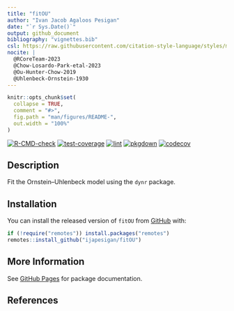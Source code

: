 ```yaml
---
title: "fitOU"
author: "Ivan Jacob Agaloos Pesigan"
date: "`r Sys.Date()`"
output: github_document
bibliography: "vignettes.bib"
csl: https://raw.githubusercontent.com/citation-style-language/styles/master/apa.csl
nocite: |
  @RCoreTeam-2023
  @Chow-Losardo-Park-etal-2023
  @Ou-Hunter-Chow-2019
  @Uhlenbeck-Ornstein-1930
---
```


<!-- README.md is generated from .setup/readme/README.Rmd. Please edit that file -->

```r
knitr::opts_chunk$set(
  collapse = TRUE,
  comment = "#>",
  fig.path = "man/figures/README-",
  out.width = "100%"
)
```

<!-- badges: start -->
[![R-CMD-check](https://github.com/ijapesigan/fitOU/workflows/R-CMD-check/badge.svg)](https://github.com/ijapesigan/fitOU/actions)
[![test-coverage](https://github.com/ijapesigan/fitOU/actions/workflows/test-coverage.yml/badge.svg)](https://github.com/ijapesigan/fitOU/actions/workflows/test-coverage.yml)
[![lint](https://github.com/ijapesigan/fitOU/actions/workflows/lint.yml/badge.svg)](https://github.com/ijapesigan/fitOU/actions/workflows/lint.yml)
[![pkgdown](https://github.com/ijapesigan/fitOU/actions/workflows/pkgdown-gh-pages.yml/badge.svg)](https://github.com/ijapesigan/fitOU/actions/workflows/pkgdown-gh-pages.yml)
[![codecov](https://codecov.io/gh/ijapesigan/fitOU/branch/main/graph/badge.svg)](https://codecov.io/gh/ijapesigan/fitOU)
<!-- badges: end -->

## Description

Fit the Ornstein–Uhlenbeck model using the `dynr` package.

## Installation

You can install the released version of
`fitOU`
from
[GitHub](https://github.com/ijapesigan/fitOU) with:

```r
if (!require("remotes")) install.packages("remotes")
remotes::install_github("ijapesigan/fitOU")
```

## More Information

See
[GitHub Pages](https://ijapesigan.github.io/fitOU)
for package documentation.

## References
